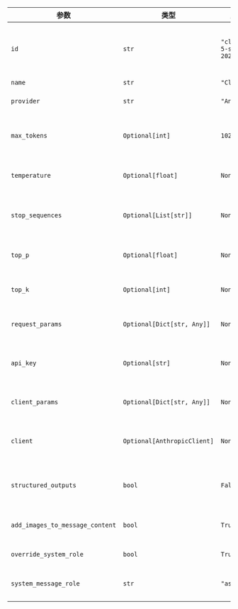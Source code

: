| 参数                           | 类型                        | 默认值                        | 描述                                                     |
| ------------------------------ | --------------------------- | ------------------------------ | --------------------------------------------------------------- |
| `id`                           | `str`                       | `"claude-3-5-sonnet-20241022"` | 指定使用的Anthropic Claude模型ID                     |
| `name`                         | `str`                       | `"Claude"`                     | 模型名称                                           |
| `provider`                     | `str`                       | `"Anthropic"`                  | 模型供应商                                       |
| `max_tokens`                   | `Optional[int]`             | `1024`                         | 聊天补全中生成的最大token数     |
| `temperature`                  | `Optional[float]`           | `None`                         | 控制模型输出的随机性                       |
| `stop_sequences`               | `Optional[List[str]]`       | `None`                         | 模型应停止生成文本的字符串列表 |
| `top_p`                        | `Optional[float]`           | `None`                         | 通过核心采样控制多样性                         |
| `top_k`                        | `Optional[int]`             | `None`                         | 通过top-k采样控制多样性                           |
| `request_params`               | `Optional[Dict[str, Any]]`  | `None`                         | 请求中包含的附加参数                 |
| `api_key`                      | `Optional[str]`             | `None`                         | 用于Anthropic认证的API密钥                   |
| `client_params`                | `Optional[Dict[str, Any]]`  | `None`                         | 客户端配置的附加参数                  |
| `client`                       | `Optional[AnthropicClient]` | `None`                         | 预配置的Anthropic客户端实例               |
| `structured_outputs`           | `bool`                      | `False`                        | 是否与该模型使用结构化输出               |
| `add_images_to_message_content`| `bool`                      | `True`                         | 是否在消息内容中添加图像                    |
| `override_system_role`         | `bool`                      | `True`                         | 是否覆盖系统角色                             |
| `system_message_role`          | `str`                       | `"assistant"`                  | 系统消息映射的目标角色                           |